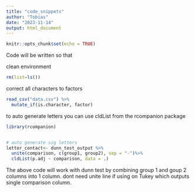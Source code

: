 ```yaml
---
title: "code_snippets"
author: "Tobias"
date: "2023-11-14"
output: html_document
---
```


```r
knitr::opts_chunk$set(echo = TRUE)
```


Code will be written so that 


clean environment
```r
rm(list=ls())
```


correct all characters to factors
```r
read_csv("data.csv") %>% 
  mutate_if(is.character, factor)
```




to auto generate letters you can use cldList from the rcompanion package
```r
library(rcompanion)


# auto generate sig letters
letter_contact<- dunn_test_output %>%
  unite(comparison, c(group1, group2), sep = "-")%>%
  cldList(p.adj ~ comparison, data = .)

```
The above code will work with dunn test by combining group 1 and goup 2 columns into 1 column. dont need unite line if using on Tukey which outputs single comparison column. 





